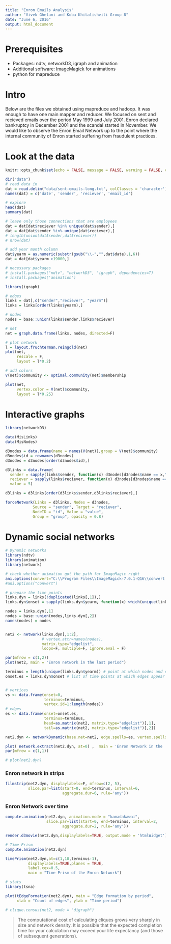 ---
title: "Enron Emails Analysis"
author: "Vivek Ghelani and Koba Khitalishvili Group 8"
date: "June 6, 2016"
output: html_document
---

# Prerequisites
  - Packages: ndtv, networkD3, igraph and animation
  - Additional software: [ImageMagick](http://www.imagemagick.org/script/index.php) for animations
  - python for mapreduce

# Intro

Below are the files we obtained using mapreduce and hadoop. It was enough to have one main mapper and
reducer. We focused on sent and recieved emails over the period May 1999 and July 2001. Enron declared bankruptcy in December 2001 and the scandal started in November. We would like to observe the Enron Email Network up to the point where the internal community of Enron started suffering from fraudulent practices.


# Look at the data

```{r setup, include=FALSE}
knitr::opts_chunk$set(echo = FALSE, message = FALSE, warning = FALSE, comment = FALSE, fig.align = "center", fig.height = 8, fig.width = 10) 
```

```{r, results='asis'}
dir("data")
# read data in
dat = read.delim("data/sent-emails-long.txt", colClasses = 'character')
names(dat) = c('date', 'sender', 'reciever', 'email_id')

# explore
head(dat)
summary(dat)

# leave only those connections that are employees
dat = dat[dat$reciever %in% unique(dat$sender),]
dat = dat[dat$sender %in% unique(dat$reciever),]
# length(union(dat$sender,dat$reciever))
# nrow(dat)

# add year month column
dat$yearm = as.numeric(substr(gsub("\\-","",dat$date),1,6))
dat = dat[dat$yearm >19000,]
```

```{r}
# necessary packages
# install.packages("ndtv", "networkD3", "igraph", dependencies=T)
# install.packages('animation')

library(igraph)

# edges
links = dat[,c("sender","reciever", "yearm")]
links = links[order(links$yearm),]

# nodes
nodes = base::union(links$sender,links$reciever)

# net
net = graph.data.frame(links, nodes, directed=F)

# plot network
l = layout.fruchterman.reingold(net)
plot(net,
     rescale = F,
     layout = l*0.2)

# add colors
V(net)$community <- optimal.community(net)$membership

plot(net, 
     vertex.color = V(net)$community,
     layout = l*0.25)
```

# Interactive graphs

```{r}
library(networkD3)

data(MisLinks)
data(MisNodes)

d3nodes = data.frame(name = names(V(net)),group = V(net)$community)
d3nodes$id = rownames(d3nodes)
d3nodes = d3nodes[order(d3nodes$id),]

d3links = data.frame(
  sender = sapply(links$sender, function(x) d3nodes[d3nodes$name == x,"id"]),
  reciever = sapply(links$reciever, function(x) d3nodes[d3nodes$name == x,"id"]),
  value = 5)

d3links = d3links[order(d3links$sender,d3links$reciever),]

forceNetwork(Links = d3links, Nodes = d3nodes,
            Source = "sender", Target = "reciever",
            NodeID = "id", Value = "value",
            Group = "group", opacity = 0.8)
```

# Dynamic social networks

```{r, fig.width=8}
# Dynamic networks
library(ndtv)
library(animation)
library(network)

# check whether animation got the path for ImageMagic right
ani.options(convert="C:\\Program Files\\ImageMagick-7.0.1-Q16\\convert.exe") 
#ani.options("convert")

# prepare the time points
links.dyn = links[!duplicated(links[,1]),] 
links.dyn$onset = sapply(links.dyn$yearm, function(x) which(unique(links.dyn[,3]) == x)-1)

nodes = links.dyn[,1]
nodes = base::union(nodes,links.dyn[,2])
names(nodes) = nodes


net2 <- network(links.dyn[,1:2], 
                # vertex.attr=names(nodes), 
                matrix.type="edgelist", 
                loops=F, multiple=F, ignore.eval = F)

par(mfrow = c(1,2))
plot(net2, main = "Enron network in the last period")

terminus = length(unique(links.dyn$yearm)) # point at which nodes and edges dissipate
onset.es = links.dyn$onset # list of time points at which edges appear


# vertices
vs <- data.frame(onset=0, 
                 terminus=terminus, 
                 vertex.id=1:length(nodes))
# edges
es <- data.frame(onset=onset.es, 
                 terminus=terminus, 
                 head=as.matrix(net2, matrix.type="edgelist")[,1],
                 tail=as.matrix(net2, matrix.type="edgelist")[,2])

net2.dyn <- networkDynamic(base.net=net2, edge.spells=es, vertex.spells=vs)

plot( network.extract(net2.dyn, at=0) ,  main = 'Enron Network in the  starting period')
par(mfrow = c(1,1))

# plot(net2.dyn)
```


### Enron network in strips

```{r, fig.width=8}
filmstrip(net2.dyn, displaylabels=F, mfrow=c(2, 5),
          slice.par=list(start=0, end=terminus, interval=6, 
                         aggregate.dur=6, rule='any'))
```

### Enron Network over time

```{r}
compute.animation(net2.dyn, animation.mode = "kamadakawai",
                  slice.par=list(start=0, end=terminus, interval=2, 
                         aggregate.dur=2, rule='any'))

render.d3movie(net2.dyn,displaylabels=TRUE, output.mode = 'htmlWidget') 
```

```{r}
# Time Prism
compute.animation(net2.dyn)

timePrism(net2.dyn,at=c(1,10,terminus-1),
          displaylabels=TRUE,planes = TRUE,
          label.cex=0.5,
          main = "Time Prism of the Enron Network")
```

```{r}
# stats
library(tsna)

plot(tEdgeFormation(net2.dyn), main = "Edge formation by period", 
     xlab = "Count of edges", ylab = "Time period")

# clique.census(net2, mode = "digraph")

```

> The computational cost of calculating cliques grows very sharply in size and network density. It is possible that the expected completion time for your calculation may exceed your life expectancy (and those of subsequent generations).